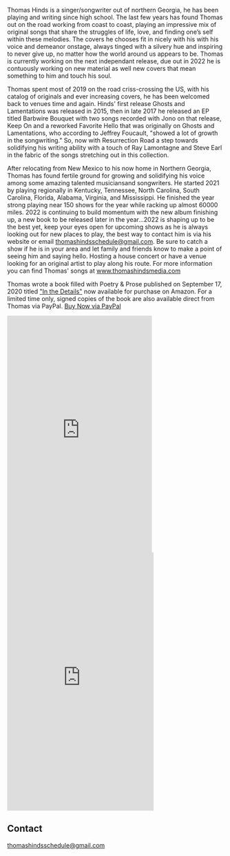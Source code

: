 
<Banner />

<Container>

<p>Thomas Hinds is a singer/songwriter out of northern Georgia, he has been playing and writing since high school. The last few years has found Thomas out on the road working from coast to coast, playing an impressive mix of original songs that share the struggles of life, love, and finding one’s self within these melodies. The covers he chooses fit in nicely with his with his voice and demeanor onstage, always tinged with a silvery hue and inspiring to never give up, no matter how the world around us appears to be. Thomas is currently working on the next independant release, due out in 2022 he is contuously working on new material as well new covers that mean something to him and touch his soul. </p>
<p>Thomas spent most of 2019 on the road criss-crossing the US, with his catalog of originals and ever increasing covers, he has been welcomed back to venues time and again. Hinds' first release Ghosts and Lamentations was released in 2015, then in late 2017 he released an EP titled Barbwire Bouquet with two songs recorded with Jono on that release, Keep On and a reworked Favorite Hello that was originally on Ghosts and Lamentations, who according to Jeffrey Foucault, "showed a lot of growth in the songwriting." So, now with Resurrection Road a step towards solidifying his writing ability with a touch of Ray Lamontagne and Steve Earl in the fabric of the songs stretching out in this collection. </p>
<p>After relocating from New Mexico to his now home in Northern Georgia, Thomas has found fertile ground for growing and solidifying his voice among some amazing talented musiciansand songwriters. He started 2021 by playing regionally in Kentucky, Tennessee, North Carolina, South Carolina, Florida, Alabama, Virginia, and Mississippi. He finished the year strong playing near 150 shows for the year while racking up almost 60000 miles. 2022 is continuing to build momentum with the new album finishing up, a new book to be released later in the year...2022 is shaping up to be the best yet, keep your eyes open for upcoming shows as he is always looking out for new places to play, the best way to contact him is via his website or email <a href = "mailto: thomashindsschedule@gmail.com">thomashindsschedule@gmail.com</a>. Be sure to catch a show if he is in your area and let family and friends know to make a point of seeing him and saying hello. Hosting a house concert or have a venue looking for an original artist to play along his route. For more information you can find Thomas' songs at <a href="https://thomashindsmedia.com/#releases">www.thomashindsmedia.com</a></p>
<p id="book">Thomas wrote a book filled with Poetry & Prose published on September 17, 2020 titled <a href="https://www.amazon.com/dp/1513666940/ref=cm_sw_em_r_mt_dp_.ZCQFbCW1NY3R">"In the Details"</a> now available for purchase on Amazon. For a limited time only, signed copies of the book are also available direct from Thomas via PayPal. <a href="https://www.paypal.com/cgi-bin/webscr?cmd=_xclick&business=thmshinds%40yahoo%2ecom&lc=US&item_name=In%20The%20Details%20%28Signed%29&amount=15%2e00&currency_code=USD&button_subtype=services&tax_rate=7%2e000&shipping=3%2e00&bn=PP%2dBuyNowBF%3abtn_buynowCC_LG%2egif%3aNonHosted" className="gtm-button-primary">Buy Now via PayPal</a></p>

<Grids columns="2">

<div id="inthedetails" className="text-center"><iframe type="text/html" width="336" height="550" frameborder="0" allowfullscreen style="max-width:100%" src="https://read.amazon.com/kp/card?asin=B08JL22NSY&preview=inline&linkCode=kpe&ref_=cm_sw_r_kb_dp_QEdRFbWS8MW9P&tag=thmshinds-20" ></iframe></div>

<iframe id="shows" src="https://www.facebook.com/plugins/page.php?href=https%3A%2F%2Fwww.facebook.com%2Fhindsthomas&tabs=events&width=340&height=550&small_header=true&adapt_container_width=true&hide_cover=true&show_facepile=true&appId=194207237291861" width="340" height="600" style="border:none;overflow:hidden" scrolling="no" frameborder="0" allowfullscreen="true" allow="autoplay; clipboard-write; encrypted-media; picture-in-picture; web-share"></iframe>

</Grids>

<Youtube url="https://www.youtube.com/watch?v=vupGbexCqWo" />

<Releases releases={props.releases} />

<!--
<Shows shows={props.shows} />
-->

## Contact

<!--
  The `id="contact"` attribute below is for creating internal anchor link.
  You can remove/change it, but make sure you edit the corresponding link
  in src/gatsby-theme-musician/config/navigation.yml
  See: https://learn.freecodecamp.org/responsive-web-design/basic-html-and-html5/link-to-internal-sections-of-a-page-with-anchor-elements/
-->

<div id="contact" className="text-center">
<a href = "mailto: thomashindsschedule@gmail.com">thomashindsschedule@gmail.com</a>
<p />
<Subscribe />
</div>

</Container>
